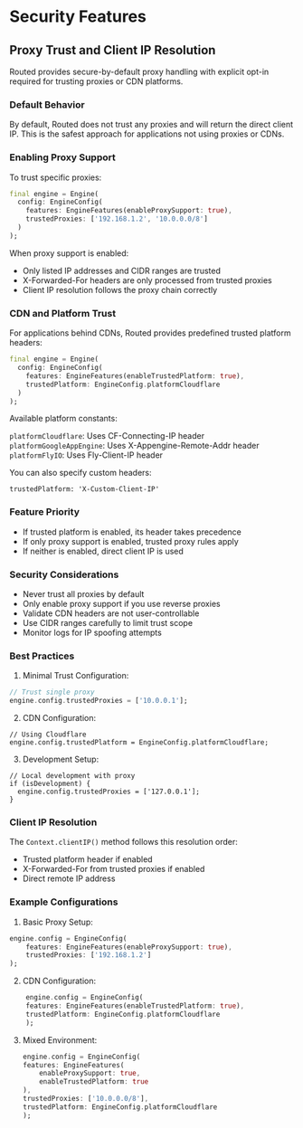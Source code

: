 
# Security Features

## Proxy Trust and Client IP Resolution

Routed provides secure-by-default proxy handling with explicit opt-in required for trusting proxies or CDN platforms.

### Default Behavior

By default, Routed does not trust any proxies and will return the direct client IP. This is the safest approach for applications not using proxies or CDNs.

### Enabling Proxy Support

To trust specific proxies:

```dart
final engine = Engine(
  config: EngineConfig(
    features: EngineFeatures(enableProxySupport: true),
    trustedProxies: ['192.168.1.2', '10.0.0.0/8']
  )
);
```

When proxy support is enabled:

- Only listed IP addresses and CIDR ranges are trusted
- X-Forwarded-For headers are only processed from trusted proxies
- Client IP resolution follows the proxy chain correctly

### CDN and Platform Trust
For applications behind CDNs, Routed provides predefined trusted platform headers:

```dart
final engine = Engine(
  config: EngineConfig(
    features: EngineFeatures(enableTrustedPlatform: true),
    trustedPlatform: EngineConfig.platformCloudflare
  )
);
```

Available platform constants:

`platformCloudflare`: Uses CF-Connecting-IP header
`platformGoogleAppEngine`: Uses X-Appengine-Remote-Addr header
`platformFlyIO`: Uses Fly-Client-IP header

You can also specify custom headers:
```
trustedPlatform: 'X-Custom-Client-IP'
```

### Feature Priority

- If trusted platform is enabled, its header takes precedence
- If only proxy support is enabled, trusted proxy rules apply
- If neither is enabled, direct client IP is used

### Security Considerations
- Never trust all proxies by default
- Only enable proxy support if you use reverse proxies
- Validate CDN headers are not user-controllable
- Use CIDR ranges carefully to limit trust scope
- Monitor logs for IP spoofing attempts


### Best Practices
1. Minimal Trust Configuration:
```dart
// Trust single proxy
engine.config.trustedProxies = ['10.0.0.1'];
```

2. CDN Configuration:
```
// Using Cloudflare
engine.config.trustedPlatform = EngineConfig.platformCloudflare;
```

3. Development Setup:
```
// Local development with proxy
if (isDevelopment) {
  engine.config.trustedProxies = ['127.0.0.1'];
}
```

### Client IP Resolution

The `Context.clientIP()` method follows this resolution order:

- Trusted platform header if enabled
- X-Forwarded-For from trusted proxies if enabled
- Direct remote IP address


### Example Configurations

1. Basic Proxy Setup:

```dart
engine.config = EngineConfig(
    features: EngineFeatures(enableProxySupport: true),
    trustedProxies: ['192.168.1.2']
);
```

2. CDN Configuration:

```dart
    engine.config = EngineConfig(
    features: EngineFeatures(enableTrustedPlatform: true),
    trustedPlatform: EngineConfig.platformCloudflare
    );
```

3. Mixed Environment:
    ```dart
    engine.config = EngineConfig(
    features: EngineFeatures(
        enableProxySupport: true,
        enableTrustedPlatform: true
    ),
    trustedProxies: ['10.0.0.0/8'],
    trustedPlatform: EngineConfig.platformCloudflare
    );
```